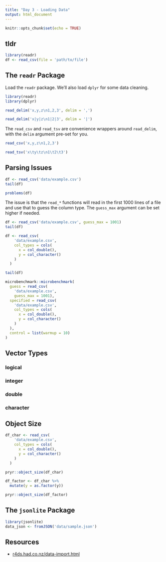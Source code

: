 ```yaml
---
title: "Day 3 - Loading Data"
output: html_document
---
```


```r
knitr::opts_chunk$set(echo = TRUE)
```

## tldr

```r
library(readr)
df <- read_csv(file = 'path/to/file')
```

## The `readr` Package

Load the `readr` package. We'll also load `dplyr` for some data cleaning.

```r
library(readr)
library(dplyr)
```



```r
read_delim('x,y,z\n1,2,3', delim = ',')
```

```r
read_delim('x|y|z\n1|2|3', delim = '|')
```

The `read_csv` and `read_tsv` are convenience wrappers around `read_delim`, 
with the `delim` argument pre-set for you.

```r
read_csv('x,y,z\n1,2,3')
```

```r
read_tsv('x\ty\tz\n1\t2\t3')
```

## Parsing Issues

```r
df <- read_csv('data/example.csv')
tail(df)
```

```r
problems(df)
```

The issue is that the `read_*` functions will read in the first 1000 lines of a 
file and use that to guess the column type. The `guess_max` argument can be set 
higher if needed.

```r
df <- read_csv('data/example.csv', guess_max = 1001)
tail(df)
```

```r
df <- read_csv(
    'data/example.csv',
    col_types = cols(
      x = col_double(), 
      y = col_character()
    )
  )

tail(df)
```

```r
microbenchmark::microbenchmark(
  guess = read_csv(
    'data/example.csv', 
    guess_max = 1001),
  specified = read_csv(
    'data/example.csv',
    col_types = cols(
      x = col_double(), 
      y = col_character()
    )
  ),
  control = list(warmup = 10)
)
```

## Vector Types

### logical

### integer

### double

### character


## Object Size

```r
df_char <- read_csv(
    'data/example.csv',
    col_types = cols(
      x = col_double(), 
      y = col_character()
    )
  )

pryr::object_size(df_char)
```

```r
df_factor <- df_char %>%
  mutate(y = as.factor(y))

pryr::object_size(df_factor)
```

## The `jsonlite` Package

```r
library(jsonlite)
data_json <- fromJSON('data/sample.json')
```



## Resources

* [r4ds.had.co.nz/data-import.html](r4ds.had.co.nz/data-import.html)